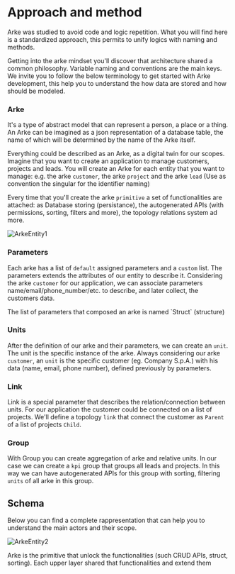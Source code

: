# Approach and method
Arke was studied to avoid code and logic repetition. What you will find here is a standardized approach, this permits
to unify logics with naming and methods.

Getting into the arke mindset you'll discover that architecture shared a common philosophy. Variable naming and conventions
are the main keys. We invite you to follow the below terminology to get started with Arke development, this help you to
understand the how data are stored and how should be modeled.


### Arke
It's a type of abstract model that can represent a person, a place or a thing. An Arke can be imagined as a json
representation of a database table, the name of which will be determined by the name of the Arke itself.

Everything could be described as an Arke, as a digital twin for our scopes.
Imagine that you want to create an application to manage customers, projects and leads.
You will create an Arke for each entity that you want to manage: e.g. the arke `customer`, the arke `project` and the arke `lead`
(Use as convention the singular for the identifier naming)

Every time that you'll create the arke `primitive` a set of functionalities are attached: as Database storing (persistance),
the autogenerated APIs (with permissions, sorting, filters and more), the topology relations system ad more.

![ArkeEntity1](/entities/arke/entity_arke_1.png)

### Parameters

Each arke has a list of `default` assigned parameters and a `custom` list. The parameters extends the attributes of our entity to describe it.
Considering the arke `customer` for our application, we can associate parameters name/email/phone_number/etc. to describe, and
later collect, the customers data.

<Callout type="info">
   The list of parameters that composed an arke is named `Struct` (structure)
</Callout>

### Units

After the definition of our arke and their parameters, we can create an `unit`.
The unit is the specific instance of the arke. Always considering our arke `customer`, an `unit` is the
specific customer (eg. Company S.p.A.) with his data (name, email, phone number), defined previously by parameters.

### Link

Link is a special parameter that describes the relation/connection between units.
For our application the customer could be connected on a list of projects. We'll define a topology `link` that connect the
customer as `Parent` of a list of projects `Child`.

### Group

With Group you can create aggregation of arke and relative units. In our case we can create a `kpi` group that
groups all leads and projects. In this way we can have autogenerated APIs for this group with sorting, filtering `units` of all arke
in this group.

## Schema

Below you can find a complete rappresentation that can help you to understand the main actors and their scope.

![ArkeEntity2](/entities/arke/entity_arke_2.png)

<Callout type="info">
  Arke is the primitive that unlock the functionalities (such CRUD APIs, struct, sorting). Each
  upper layer shared that functionalities and extend them
</Callout>
